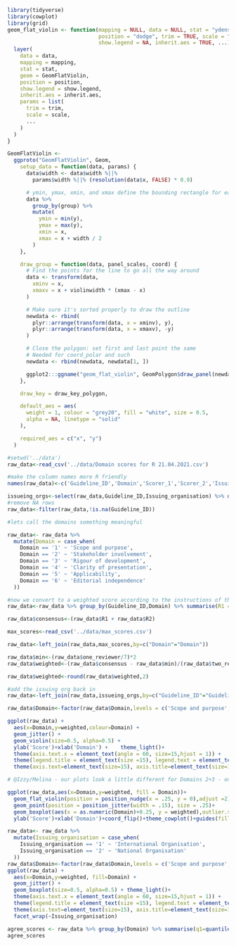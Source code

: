 


```r
library(tidyverse)
library(cowplot)
library(grid)
geom_flat_violin <- function(mapping = NULL, data = NULL, stat = "ydensity",
                             position = "dodge", trim = TRUE, scale = "area",
                             show.legend = NA, inherit.aes = TRUE, ...) {
  layer(
    data = data,
    mapping = mapping,
    stat = stat,
    geom = GeomFlatViolin,
    position = position,
    show.legend = show.legend,
    inherit.aes = inherit.aes,
    params = list(
      trim = trim,
      scale = scale,
      ...
    )
  )
}

GeomFlatViolin <-
  ggproto("GeomFlatViolin", Geom,
    setup_data = function(data, params) {
      data$width <- data$width %||%
        params$width %||% (resolution(data$x, FALSE) * 0.9)

      # ymin, ymax, xmin, and xmax define the bounding rectangle for each group
      data %>%
        group_by(group) %>%
        mutate(
          ymin = min(y),
          ymax = max(y),
          xmin = x,
          xmax = x + width / 2
        )
    },

    draw_group = function(data, panel_scales, coord) {
      # Find the points for the line to go all the way around
      data <- transform(data,
        xminv = x,
        xmaxv = x + violinwidth * (xmax - x)
      )

      # Make sure it's sorted properly to draw the outline
      newdata <- rbind(
        plyr::arrange(transform(data, x = xminv), y),
        plyr::arrange(transform(data, x = xmaxv), -y)
      )

      # Close the polygon: set first and last point the same
      # Needed for coord_polar and such
      newdata <- rbind(newdata, newdata[1, ])

      ggplot2:::ggname("geom_flat_violin", GeomPolygon$draw_panel(newdata, panel_scales, coord))
    },

    draw_key = draw_key_polygon,

    default_aes = aes(
      weight = 1, colour = "grey20", fill = "white", size = 0.5,
      alpha = NA, linetype = "solid"
    ),

    required_aes = c("x", "y")
  )


```

```r
#setwd('../data')
raw_data<-read_csv('../data/Domain scores for R 21.04.2021.csv')

#make the column names more R friendly
names(raw_data)<-c('Guideline_ID','Domain','Scorer_1','Scorer_2','Issuing_organisation')

issueing_orgs<-select(raw_data,Guideline_ID,Issuing_organisation) %>% distinct()
#remove NA rows
raw_data<-filter(raw_data,!is.na(Guideline_ID))

#lets call the domains something meaningful

raw_data<- raw_data %>% 
  mutate(Domain = case_when(
    Domain == '1' ~ 'Scope and purpose',
    Domain == '2' ~ 'Stakeholder involvement',
    Domain == '3' ~ 'Rigour of development',
    Domain == '4' ~ 'Clarity of presentation',
    Domain == '5' ~ 'Applicability',
    Domain == '6' ~ 'Editorial independence'
  ))

#now we convert to a weighted score according to the instructions of the AGREE authors
raw_data<-raw_data %>% group_by(Guideline_ID,Domain) %>% summarise(R1 = sum(Scorer_1), R2=sum(Scorer_2))

raw_data$consensus<-(raw_data$R1 + raw_data$R2)

max_scores<-read_csv('../data/max_scores.csv')

raw_data<-left_join(raw_data,max_scores,by=c("Domain"="Domain"))

raw_data$min<-(raw_data$one_reviewer/7)*2
raw_data$weighted<-(raw_data$consensus - raw_data$min)/(raw_data$two_reviewers - raw_data$min)

raw_data$weighted<-round(raw_data$weighted,2)

#add the issuing org back in
raw_data<-left_join(raw_data,issueing_orgs,by=c("Guideline_ID"="Guideline_ID"))
```


```r

raw_data$Domain<-factor(raw_data$Domain,levels = c('Scope and purpose','Stakeholder involvement','Rigour of development','Clarity of presentation','Applicability','Editorial independence'))

ggplot(raw_data) +
  aes(x=Domain,y=weighted,colour=Domain) +
  geom_jitter() + 
  geom_violin(size=0.5, alpha=0.5) +
  ylab('Score')+xlab('Domain') +    theme_light()+
  theme(axis.text.x = element_text(angle = 60, size=15,hjust = 1)) +
  theme(legend.title = element_text(size =15), legend.text = element_text(size = 15))+
  theme(axis.text=element_text(size=15), axis.title=element_text(size=15,face="bold"))

# @Izzy/Melina - our plots look a little different for Domains 2+3 - one of use has made a mistake - can you check please?
```

```r
ggplot(raw_data,aes(x=Domain,y=weighted, fill = Domain))+
  geom_flat_violin(position = position_nudge(x = .25, y = 0),adjust =2)+
  geom_point(position = position_jitter(width = .15), size = .25)+
  geom_boxplot(aes(x = as.numeric(Domain)+0.25, y = weighted),outlier.shape = NA, alpha = 0.3, width = .1, colour = "BLACK") +
  ylab('Score')+xlab('Domain')+coord_flip()+theme_cowplot()+guides(fill = FALSE, colour = FALSE)
```

```r
raw_data<- raw_data %>% 
  mutate(Issuing_organisation = case_when(
    Issuing_organisation == '1' ~ 'International Organisation',
    Issuing_organisation == '2' ~ 'National Organisation'
  ))
raw_data$Domain<-factor(raw_data$Domain,levels = c('Scope and purpose','Stakeholder involvement','Rigour of development','Clarity of presentation','Applicability','Editorial independence'))
ggplot(raw_data) +
  aes(x=Domain,y=weighted, fill=Domain) +
  geom_jitter() + 
  geom_boxplot(size=0.5, alpha=0.5) + theme_light()+
  theme(axis.text.x = element_text(angle = 60, size=15,hjust = 1)) +
  theme(legend.title = element_text(size =15), legend.text = element_text(size = 15))+
  theme(axis.text=element_text(size=15), axis.title=element_text(size=15,face="bold")) +
  facet_wrap(~Issuing_organisation)
```

```r
agree_scores <- raw_data %>% group_by(Domain) %>% summarise(q1=quantile(weighted,probs=c(0.25)), q2=quantile(weighted,probs=c(0.5)), q3=quantile(weighted,probs=c(0.75)))
agree_scores
```